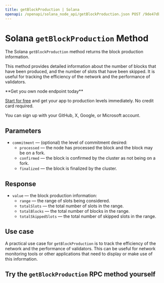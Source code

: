 ---
title: getBlockProduction | Solana
openapi: /openapi/solana_node_api/getBlockProduction.json POST /9de47db917d4f69168e3fed02217d15b
---

# Solana `getBlockProduction` Method

The Solana `getBlockProduction` method returns the block production information.

This method provides detailed information about the number of blocks that have been produced, and the number of slots that have been skipped. It is useful for tracking the efficiency of the network and the performance of validators.

<Check>
**Get you own node endpoint today**

[Start for free](https://console.chainstack.com/) and get your app to production levels immediately. No credit card required.

You can sign up with your GitHub, X, Google, or Microsoft account.
</Check>


## Parameters

* `commitment` — (optional) the level of commitment desired:
  + `processed` — the node has processed the block and the block may be on a fork.
  + `confirmed` — the block is confirmed by the cluster as not being on a fork.
  + `finalized` — the block is finalized by the cluster.

## Response

* `value` — the block production information:
  + `range` — the range of slots being considered.
  + `totalSlots` — the total number of slots in the range.
  + `totalBlocks` — the total number of blocks in the range.
  + `totalSkippedSlots` — the total number of skipped slots in the range.

## Use case

A practical use case for `getBlockProduction` is to track the efficiency of the network and the performance of validators. This can be useful for network monitoring tools or other applications that need to display or make use of this information.

## Try the `getBlockProduction` RPC method yourself